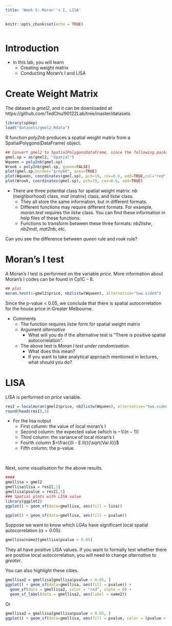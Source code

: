 ```yaml
---
title: 'Week 5: Moran''s I, LISA'
---
```


<div style="margin-bottom:50px;">
```r
knitr::opts_chunk$set(echo = TRUE)
```

</div>

# Introduction

* In this lab, you will learn 
  + Creating weight matrix
  + Conducting Moran's I and LISA


# Create Weight Matrix

The dataset is *gmel2*, and it can be downloaded at https://github.com/TedChu/90122Lab/tree/master/datasets.
```r
library(spdep)
load("datasets/gmel2.Rdata")
```



R function *poly2nb* produces a spatial weight matrix from a SpatialPolygons(DataFrame) object. 
```r
## Convert gmel2 to SpatialPolygonsDataFrame, since the following packages require SpatialPolygonsDataFrame
gmel.sp = as(gmel2, "Spatial")
Wqueen = poly2nb(gmel.sp)
Wrook = poly2nb(gmel.sp, queen=FALSE)
plot(gmel.sp,border="grey60", axes=TRUE)
plot(Wqueen, coordinates(gmel.sp), pch=19, cex=0.6, add=TRUE,col="red")
plot(Wrook, coordinates(gmel.sp), pch=19, cex=0.6, add=TRUE)
```

* There are three potential class for spatial weight matrix: *nb* (neighborhood) class, *mat* (matrix) class, and *listw* class.
  + They all store the same information, but in different formats.
  + Different functions may require different formats. For example, *moran.test* requires the  *listw* class. You can find these information in help files of these functions.
  + Functions to transform between these three formats: *nb2listw*, *nb2mat*, *mat2nb*, etc. 


Can you see the difference between *queen* rule and *rook* rule?


# Moran's I test
A Moran's I test is performed on the variable *price*. More information about Moran's I codes can be found in Cp1C -- 8. 


```r
## plot
moran.test(x=gmel2$price, nb2listw(Wqueen), alternative="two.sided")
```

Since the p-value < 0.05, we conclude that there is spatial autocorrelation for the house price in Greater Melbourne.  


* Comments
  + The function requires *listw* form for spatial weight matrix
  + Argument *alternative*
    + What will you do if the alternative test is "There is positive spatial autocorrelation".
  + The above test is *Moran I test under randomisation*. 
    + What does this mean?
    + If you want to take analytical approach mentioned in lectures, what should you do?
    
    
# LISA

LISA is performed on *price* variable. 
```r
resI = localmoran(gmel2$price, nb2listw(Wqueen), alternative="two.sided")
round(head(resI),3)
```
* For the lisa output
  + First column: the value of local moran's I
  + Second column: the expected value (which is $-1/(n-1)$)
  + Third column: the variance of local moran's I
  + Fourth column $=\frac{(Ii - E.Ii)}{\sqrt{Var.Ii}}$
  + Fifth column: the p-value. 

&nbsp;

Next, some visualisation for the above results. 
```r
####
gmellisa = gmel2
gmellisa$lisa = resI[,1]
gmellisa$pvalue = resI[,5]
### Spatial plots with LISA value
library(ggplot2)
ggplot() + geom_sf(data=gmellisa, aes(fill = lisa))

ggplot() + geom_sf(data=gmellisa, aes(fill = pvalue))
```

Suppose we want to know which LGAs have significant local spatial autocorrelation ($\alpha = 0.05$). 

```r
gmellisa$name2[gmellisa$pvalue < 0.05]
```

They all have positive LISA values. If you want to formally test whether there are positive local autocorrelation, you will need to change *alternative* to *greater*.

You can also highlight these cities. 

```r
gmellisa2 = gmellisa[gmellisa$pvalue < 0.05, ]
ggplot() + geom_sf(data=gmellisa, aes(fill = pvalue)) + 
  geom_sf(data = gmellisa2, color = "red", alpha = 0) + 
  geom_sf_label(data = gmellisa2, aes(label = name2))
```

Or
```r
gmellisa2 = gmellisa[gmellisa$pvalue < 0.05, ]
ggplot() + geom_sf(data=gmellisa, aes(fill = pvalue, color = (pvalue < 0.05)))
```
